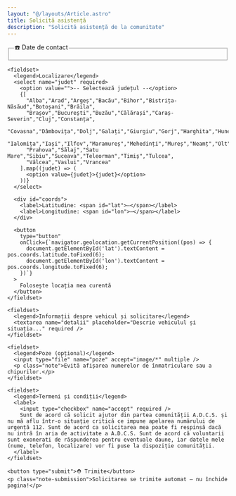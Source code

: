 ```yaml
---
layout: "@/layouts/Article.astro"
title: Solicită asistență
description: "Solicită asistență de la comunitate"
---
```


<PageHeadline title={frontmatter.title} />

<section class="request-help">

  <AlertHelpForm />

  <form class="help-form">
    <fieldset>
      <legend>☎️ Date de contact</legend>
    </fieldset>

    <fieldset>
      <legend>Localizare</legend>
      <select name="judet" required>
        <option value="">-- Selectează județul --</option>
        {[
          "Alba","Arad","Argeș","Bacău","Bihor","Bistrița-Năsăud","Botoșani","Brăila",
          "Brașov","București","Buzău","Călărași","Caraș-Severin","Cluj","Constanța",
          "Covasna","Dâmbovița","Dolj","Galați","Giurgiu","Gorj","Harghita","Hunedoara",
          "Ialomița","Iași","Ilfov","Maramureș","Mehedinți","Mureș","Neamț","Olt",
          "Prahova","Sălaj","Satu Mare","Sibiu","Suceava","Teleorman","Timiș","Tulcea",
          "Vâlcea","Vaslui","Vrancea"
        ].map((judet) => (
          <option value={judet}>{judet}</option>
        ))}
      </select>

      <div id="coords">
        <label>Latitudine: <span id="lat">—</span></label>
        <label>Longitudine: <span id="lon">—</span></label>
      </div>

      <button
        type="button"
        onClick={`navigator.geolocation.getCurrentPosition((pos) => {
          document.getElementById('lat').textContent = pos.coords.latitude.toFixed(6);
          document.getElementById('lon').textContent = pos.coords.longitude.toFixed(6);
        })`}
      >
        Folosește locația mea curentă
      </button>
    </fieldset>

    <fieldset>
      <legend>Informații despre vehicul și solicitare</legend>
      <textarea name="detalii" placeholder="Descrie vehiculul și situația..." required />
    </fieldset>

    <fieldset>
      <legend>Poze (opțional)</legend>
      <input type="file" name="poze" accept="image/*" multiple />
      <p class="note">Evită afișarea numerelor de înmatriculare sau a chipurilor.</p>
    </fieldset>

    <fieldset>
      <legend>Termeni și condiții</legend>
      <label>
        <input type="checkbox" name="accept" required />
        Sunt de acord că solicit ajutor din partea comunității A.D.C.S. și nu mă aflu într-o situație critică ce impune apelarea numărului de urgență 112. Sunt de acord ca solicitarea mea poate fi respinsă dacă nu intră în aria de activitate a A.D.C.S. Sunt de acord că voluntarii sunt exonerati de răspunderea pentru eventuale daune, iar datele mele (nume, telefon, localizare) vor fi puse la dispoziție comunității.
      </label>
    </fieldset>

    <button type="submit">⛑️ Trimite</button>
    <p class="note-submission">Solicitarea se trimite automat — nu închide pagina!</p>
  </form>
</section>
